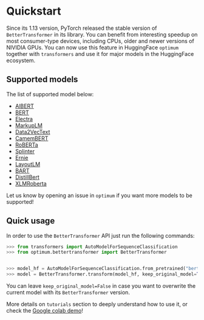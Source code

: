 <!--Copyright 2022 The HuggingFace Team. All rights reserved.

Licensed under the Apache License, Version 2.0 (the "License"); you may not use this file except in compliance with
the License. You may obtain a copy of the License at

http://www.apache.org/licenses/LICENSE-2.0

Unless required by applicable law or agreed to in writing, software distributed under the License is distributed on
an "AS IS" BASIS, WITHOUT WARRANTIES OR CONDITIONS OF ANY KIND, either express or implied. See the License for the
specific language governing permissions and limitations under the License.
-->

# Quickstart

Since its 1.13 version, PyTorch released the stable version of `BetterTransformer` in its library. You can benefit from interesting speedup on most consumer-type devices, including CPUs, older and newer versions of NIVIDIA GPUs.
You can now use this feature in HuggingFace `optimum` together with `transformers` and use it for major models in the HuggingFace ecosystem.

## Supported models

The list of supported model below:
- [AlBERT](https://arxiv.org/abs/1909.11942)
- [BERT](https://arxiv.org/abs/1810.04805)
- [Electra](https://arxiv.org/abs/2003.10555)
- [MarkupLM](https://arxiv.org/abs/2110.08518)
- [Data2VecText](https://arxiv.org/abs/2202.03555)
- [CamemBERT](https://arxiv.org/abs/1911.03894)
- [RoBERTa](https://arxiv.org/abs/1907.11692)
- [Splinter](https://arxiv.org/abs/2101.00438)
- [Ernie](https://arxiv.org/abs/1904.09223)
- [LayoutLM](https://arxiv.org/abs/1912.13318)
- [BART](https://arxiv.org/abs/1910.13461)
- [DistillBert](https://arxiv.org/abs/1910.01108)
- [XLMRoberta](https://arxiv.org/abs/1911.02116)

Let us know by opening an issue in `optimum` if you want more models to be supported!

## Quick usage

In order to use the `BetterTransformer` API just run the following commands:

```python
>>> from transformers import AutoModelForSequenceClassification
>>> from optimum.bettertransformer import BetterTransformer


>>> model_hf = AutoModelForSequenceClassification.from_pretrained("bert-base-cased")
>>> model = BetterTransformer.transform(model_hf, keep_original_model=True)
```
You can leave `keep_original_model=False` in case you want to overwrite the current model with its `BetterTransformer` version.

More details on `tutorials` section to deeply understand how to use it, or check the [Google colab demo](https://colab.research.google.com/drive/1Lv2RCG_AT6bZNdlL1oDDNNiwBBuirwI-?usp=sharing)!